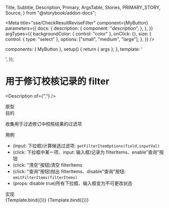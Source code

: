   Title,
  Subtitle,
  Description,
  Primary,
  ArgsTable,
  Stories,
  PRIMARY_STORY,
  Source,
} from "@storybook/addon-docs";

<Meta
  title="sse/CheckResultReviseFilter"
  component={MyButton}
  parameters={{
    docs: {
      description: {
        component: "_description_",
      },
    },
  }}
  argTypes={{
    backgroundColor: { control: "color" },
    onClick: {},
    size: {
      control: { type: "select" },
      options: ["small", "medium", "large"],
    },
  }}
/>

  components: { MyButton },
  setup() {
    return { args };
  },
  template: '<div><my-button v-bind="args" /></div>',
});

# 用于修订校核记录的 filter

<Description of={"."} />

<div className="subheading">原型</div>

<Prototype />

<div className="subheading">目的</div>

收集用于过滤修订中校核结果的过滤项

<div className="subheading">用例</div>

- (input: 下拉框)计算候选过滤项: `getFilterItemOptions(field,inputVal)`
- (click: 下拉框中某一项、input: 输入框)记录为 filterItems、enable"查询"按钮
- (click: "清空"按钮)清空 filterItems
- (click: "查询"按钮)抛出 filterItems、disable"查询"按钮: `emitFilterItems(filterItems)`
- (props: disable true)所有下拉框、输入框变为不可更改状态

<div className="subheading">实现</div>

<Canvas columns={5}>
  <Story name="Secondary" args={{ label: "secondary" }}>
    {Template.bind({})}
  </Story>
  <Story name="Large" args={{ size: "large", label: "Button" }}>
    {Template.bind({})}
  </Story>
</Canvas>

<!--<div className="subheading">使用示例</div>
<Source dark id="." />

<div className="subheading">状态图、类图、序列图等</div>

<Chart />-->

<style>
  {`
    .subheading {
      --mediumdark: '#999999';
      font-weight: 900;
      font-size: 16px;
      color: #999;
      letter-spacing: 6px;
      line-height: 24px;
      text-transform: uppercase;
      margin-bottom: 12px;
      margin-top: 40px;
    }
`}
</style>
